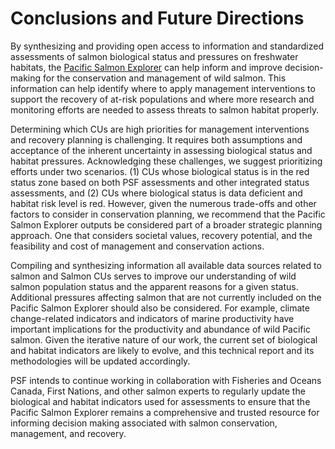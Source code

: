 # Conclusions and Future Directions {#conclusions}

By synthesizing and providing open access to information and standardized assessments of salmon biological status and pressures on freshwater habitats, the [Pacific Salmon Explorer](https://www.salmonexplorer.ca) can help inform and improve decision-making for the conservation and management of wild salmon. This information can help identify where to apply management interventions to support the recovery of at-risk populations and where more research and monitoring efforts are needed to assess threats to salmon habitat properly.

Determining which CUs are high priorities for management interventions and recovery planning is challenging. It requires both assumptions and acceptance of the inherent uncertainty in assessing biological status and habitat pressures. Acknowledging these challenges, we suggest prioritizing efforts under two scenarios. (1) CUs whose biological status is in the red status zone based on both PSF assessments and other integrated status assessments, and (2) CUs where biological status is data deficient and habitat risk level is red. However, given the numerous trade-offs and other factors to consider in conservation planning, we recommend that the Pacific Salmon Explorer outputs be considered part of a broader strategic planning approach. One that considers societal values, recovery potential, and the feasibility and cost of management and conservation actions. 

Compiling and synthesizing information all available data sources related to salmon and Salmon CUs serves to improve our understanding of wild salmon population status and the apparent reasons for a given status. Additional pressures affecting salmon that are not currently included on the Pacific Salmon Explorer should also be considered. For example, climate change-related indicators and indicators of marine productivity have important implications for the productivity and abundance of wild Pacific salmon. Given the iterative nature of our work, the current set of biological and habitat indicators are likely to evolve, and this technical report and its methodologies will be updated accordingly. 

PSF intends to continue working in collaboration with Fisheries and Oceans Canada, First Nations, and other salmon experts to regularly update the biological and habitat indicators used for assessments to ensure that the Pacific Salmon Explorer remains a comprehensive and trusted resource for informing decision making associated with salmon conservation, management, and recovery. 
